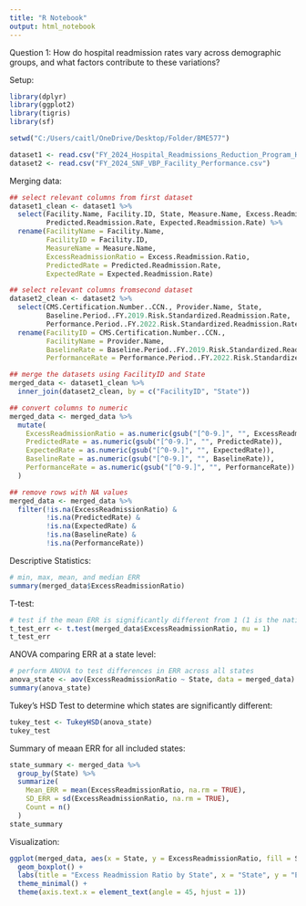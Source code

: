 ---
title: "R Notebook"
output: html_notebook
---


Question 1: How do hospital readmission rates vary across demographic groups, and what factors contribute to these variations?

Setup:
```{r}

library(dplyr)
library(ggplot2)
library(tigris)
library(sf)

setwd("C:/Users/caitl/OneDrive/Desktop/Folder/BME577")

dataset1 <- read.csv("FY_2024_Hospital_Readmissions_Reduction_Program_Hospital.csv")
dataset2 <- read.csv("FY_2024_SNF_VBP_Facility_Performance.csv")

```

Merging data:
```{r}

## select relevant columns from first dataset
dataset1_clean <- dataset1 %>%
  select(Facility.Name, Facility.ID, State, Measure.Name, Excess.Readmission.Ratio, 
         Predicted.Readmission.Rate, Expected.Readmission.Rate) %>%
  rename(FacilityName = Facility.Name, 
         FacilityID = Facility.ID, 
         MeasureName = Measure.Name, 
         ExcessReadmissionRatio = Excess.Readmission.Ratio,
         PredictedRate = Predicted.Readmission.Rate,
         ExpectedRate = Expected.Readmission.Rate)

## select relevant columns fromsecond dataset
dataset2_clean <- dataset2 %>%
  select(CMS.Certification.Number..CCN., Provider.Name, State, 
         Baseline.Period..FY.2019.Risk.Standardized.Readmission.Rate, 
         Performance.Period..FY.2022.Risk.Standardized.Readmission.Rate) %>%
  rename(FacilityID = CMS.Certification.Number..CCN.,
         FacilityName = Provider.Name,
         BaselineRate = Baseline.Period..FY.2019.Risk.Standardized.Readmission.Rate,
         PerformanceRate = Performance.Period..FY.2022.Risk.Standardized.Readmission.Rate)

## merge the datasets using FacilityID and State
merged_data <- dataset1_clean %>%
  inner_join(dataset2_clean, by = c("FacilityID", "State"))

## convert columns to numeric
merged_data <- merged_data %>%
  mutate(
    ExcessReadmissionRatio = as.numeric(gsub("[^0-9.]", "", ExcessReadmissionRatio)),
    PredictedRate = as.numeric(gsub("[^0-9.]", "", PredictedRate)),
    ExpectedRate = as.numeric(gsub("[^0-9.]", "", ExpectedRate)),
    BaselineRate = as.numeric(gsub("[^0-9.]", "", BaselineRate)),
    PerformanceRate = as.numeric(gsub("[^0-9.]", "", PerformanceRate))
  )

## remove rows with NA values
merged_data <- merged_data %>%
  filter(!is.na(ExcessReadmissionRatio) & 
         !is.na(PredictedRate) & 
         !is.na(ExpectedRate) & 
         !is.na(BaselineRate) & 
         !is.na(PerformanceRate))

```


Descriptive Statistics:
```{r}

# min, max, mean, and median ERR
summary(merged_data$ExcessReadmissionRatio)

```

T-test:
```{r}

# test if the mean ERR is significantly different from 1 (1 is the national benchmark)
t_test_err <- t.test(merged_data$ExcessReadmissionRatio, mu = 1)
t_test_err

```
ANOVA comparing ERR at a state level:
```{r}

# perform ANOVA to test differences in ERR across all states
anova_state <- aov(ExcessReadmissionRatio ~ State, data = merged_data)
summary(anova_state)


```
Tukey's HSD Test to determine which states are significantly different:
```{r}

tukey_test <- TukeyHSD(anova_state)
tukey_test

```

Summary of meaan ERR for all included states:
```{r}

state_summary <- merged_data %>%
  group_by(State) %>%
  summarize(
    Mean_ERR = mean(ExcessReadmissionRatio, na.rm = TRUE),
    SD_ERR = sd(ExcessReadmissionRatio, na.rm = TRUE),
    Count = n()
  )
state_summary


```

Visualization:
```{r}

ggplot(merged_data, aes(x = State, y = ExcessReadmissionRatio, fill = State)) +
  geom_boxplot() +
  labs(title = "Excess Readmission Ratio by State", x = "State", y = "Excess Readmission Ratio") +
  theme_minimal() +
  theme(axis.text.x = element_text(angle = 45, hjust = 1))


```


